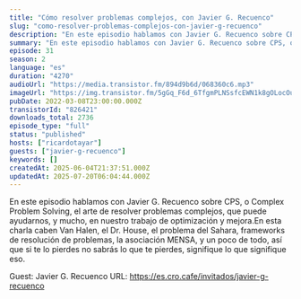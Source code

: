 ```yaml
---
title: "Cómo resolver problemas complejos, con Javier G. Recuenco"
slug: "como-resolver-problemas-complejos-con-javier-g-recuenco"
description: "En este episodio hablamos con Javier G. Recuenco sobre CPS, o Complex Problem Solving, el arte de resolver problemas complejos, que puede ayudarnos, y mucho, en nuestro trabajo de optimización y mejora.En esta charla caben Van Halen, el Dr. House, el problema del Sahara, frameworks de resolución de problemas, la asociación MENSA, y un poco de todo, así que si te lo pierdes no sabrás lo que te pierdes, signifique lo que signifique eso.\n\nGuest: Javier G. Recuenco\nURL: https://es.cro.cafe/invitados/javier-g-recuenco"
summary: "En este episodio hablamos con Javier G. Recuenco sobre CPS, o Complex Problem Solving, el arte de resolver problemas complejos, que puede ayudarnos, y mucho, en nuestro trabajo de optimización y mejora."
episode: 31
season: 2
language: "es"
duration: "4270"
audioUrl: "https://media.transistor.fm/894d9b6d/068360c6.mp3"
imageUrl: "https://img.transistor.fm/5gGq_F6d_6TfgmPLNSsfcEWN1k8gOLocOu67U14JMBQ/rs:fill:3000:3000:1/q:60/aHR0cHM6Ly9pbWct/dXBsb2FkLXByb2R1/Y3Rpb24udHJhbnNp/c3Rvci5mbS80Mjc1/MTQ3ZTcxMThhMWMw/OTgyZDBlYjVhMmFk/YzJlYi5qcGc.webp"
pubDate: 2022-03-08T23:00:00.000Z
transistorId: "826421"
downloads_total: 2736
episode_type: "full"
status: "published"
hosts: ["ricardotayar"]
guests: ["javier-g-recuenco"]
keywords: []
createdAt: 2025-06-04T21:37:51.000Z
updatedAt: 2025-07-20T06:04:44.000Z
---
```


En este episodio hablamos con Javier G. Recuenco sobre CPS, o Complex Problem Solving, el arte de resolver problemas complejos, que puede ayudarnos, y mucho, en nuestro trabajo de optimización y mejora.En esta charla caben Van Halen, el Dr. House, el problema del Sahara, frameworks de resolución de problemas, la asociación MENSA, y un poco de todo, así que si te lo pierdes no sabrás lo que te pierdes, signifique lo que signifique eso.

Guest: Javier G. Recuenco
URL: https://es.cro.cafe/invitados/javier-g-recuenco
